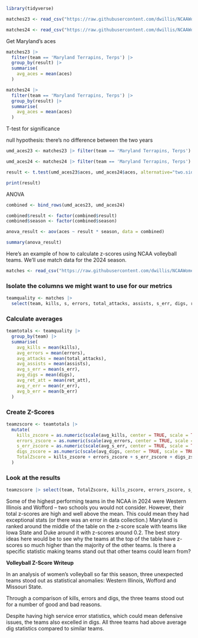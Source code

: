 ```r
library(tidyverse)
```

```r
matches23 <- read_csv("https://raw.githubusercontent.com/dwillis/NCAAWomensVolleyballData/main/data/ncaa_womens_volleyball_matchstats_2023.csv")

matches24 <- read_csv("https://raw.githubusercontent.com/dwillis/NCAAWomensVolleyballData/main/data/ncaa_womens_volleyball_matchstats_2024.csv")
```

Get Maryland's aces

```r
matches23 |>
  filter(team == 'Maryland Terrapins, Terps') |>
  group_by(result) |>
  summarise(
    avg_aces = mean(aces)
  )

matches24 |>
  filter(team == 'Maryland Terrapins, Terps') |>
  group_by(result) |>
  summarise(
    avg_aces = mean(aces)
  )
```

T-test for significance

null hypothesis: there's no difference between the two years

```r
umd_aces23 <- matches23 |> filter(team == 'Maryland Terrapins, Terps') |> mutate(season=2023) ##|> filter(date < '2023-09-12')

umd_aces24 <- matches24 |> filter(team == 'Maryland Terrapins, Terps') |> mutate(season=2024)

result <- t.test(umd_aces23$aces, umd_aces24$aces, alternative="two.sided", var.equal=TRUE)

print(result)
```

ANOVA

```r
combined <- bind_rows(umd_aces23, umd_aces24)

combined$result <- factor(combined$result)
combined$season <- factor(combined$season)

anova_result <- aov(aces ~ result * season, data = combined)

summary(anova_result)
```

Here's an example of how to calculate z-scores using NCAA volleyball teams. We'll use match data for the 2024 season.

```r
matches <- read_csv("https://raw.githubusercontent.com/dwillis/NCAAWomensVolleyballData/main/data/ncaa_womens_volleyball_matchstats_2024.csv")
```

### Isolate the columns we might want to use for our metrics

```r
teamquality <- matches |> 
  select(team, kills, s, errors, total_attacks, assists, s_err, digs, ret_att, r_err, b_err)
```

### Calculate averages

```r
teamtotals <- teamquality |> 
  group_by(team) |> 
  summarise(
    avg_kills = mean(kills),
    avg_errors = mean(errors),
    avg_attacks = mean(total_attacks),
    avg_assists = mean(assists),
    avg_s_err = mean(s_err),
    avg_digs = mean(digs),
    avg_ret_att = mean(ret_att),
    avg_r_err = mean(r_err),
    avg_b_err = mean(b_err)
  )
```

### Create Z-Scores

```r
teamzscore <- teamtotals |> 
  mutate(
    kills_zscore = as.numeric(scale(avg_kills, center = TRUE, scale = TRUE)),
    errors_zscore = as.numeric(scale(avg_errors, center = TRUE, scale = TRUE)) * -1,
    s_err_zscore = as.numeric(scale(avg_s_err, center = TRUE, scale = TRUE)) * -1,
    digs_zscore = as.numeric(scale(avg_digs, center = TRUE, scale = TRUE)),
    TotalZscore = kills_zscore + errors_zscore + s_err_zscore + digs_zscore
  )
```

### Look at the results

```r
teamzscore |> select(team, TotalZscore, kills_zscore, errors_zscore, s_err_zscore, digs_zscore) |>  arrange(desc(TotalZscore))
```

Some of the highest performing teams in the NCAA in 2024 were Western Illinois and Wofford – two schools you would not consider. However, their total z-scores are high and well above the mean. This could mean they had exceptional stats (or there was an error in data collection.) Maryland is ranked around the middle of the table on the z-score scale with teams like Iowa State and Duke around it with z-scores around 0.2. The best story ideas here would be to see why the teams at the top of the table have z-scores so much higher than the majority of the other teams. Is there a specific statistic making teams stand out that other teams could learn from?

**Volleyball Z-Score Writeup**

In an analysis of women's volleyball so far this season, three unexpected teams stood out as statistical anomalies: Western Illinois, Wofford and Missouri State.

Through a comparison of kills, errors and digs, the three teams stood out for a number of good and bad reasons.

Despite having high service error statistics, which could mean defensive issues, the teams also excelled in digs. All three teams had above average dig statistics compared to similar teams.

